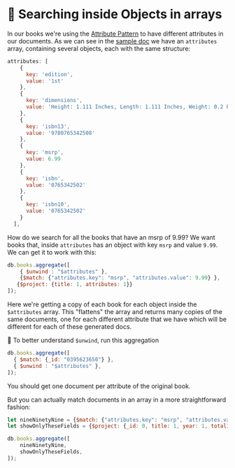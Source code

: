 # 👐 Searching inside Objects in arrays

In our books we're using the [Attribute Pattern](https://www.mongodb.com/developer/products/mongodb/attribute-pattern/) to have different attributes in our documents. As we can see in the [sample doc](/docs/simple-queries/project) we have an `attributes` array, containing several objects, each with the same structure:

```js
attributes: [
    {
      key: 'edition',
      value: '1st'
    },
    {
      key: 'dimensions',
      value: 'Height: 1.111 Inches, Length: 1.111 Inches, Weight: 0.2 Pounds, Width: 1.111 Inches'
    },
    {
      key: 'isbn13',
      value: '9780765342508'
    },
    {
      key: 'msrp',
      value: 6.99
    },
    {
      key: 'isbn',
      value: '0765342502'
    },
    {
      key: 'isbn10',
      value: '0765342502'
    }
  ],
```

How do we search for all the books that have an msrp of 9.99? We want books that, inside `attributes` has an object with key `msrp` and value `9.99`. We can get it to work with this:

```js
db.books.aggregate([
    { $unwind : "$attributes" },
    {$match: {"attributes.key": "msrp", "attributes.value": 9.99} },
   {$project: {title: 1, attributes: 1}}
]);
```

Here we're getting a copy of each book for each object inside the `$attributes` array. This "flattens" the array and returns many copies of the same documents, one for each different attribute that we have which will be different for each of these generated docs.

👐 To better understand `$unwind`, run this aggregation

```js
db.books.aggregate([
  { $match: {_id: "0395623650"} },
  { $unwind : "$attributes" },
]);
```
You should get one document per attribute of the original book.

But you can actually match documents in an array in a more straightforward fashion:

```js
let nineNinetyNine = {$match: {"attributes.key": "msrp", "attributes.value": 9.99}};
let showOnlyTheseFields = {$project: {_id: 0, title: 1, year: 1, totalInventory: 1, available: 1, "attributes": 1}};

db.books.aggregate([
    nineNinetyNine,
    showOnlyTheseFields,
]);
```


